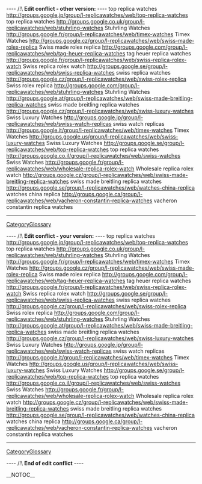 
---- /!\ <b>Edit conflict - other version:</b> ----
top replica watches http://groups.google.jp/group/l-replicawatches/web/top-replica-watches top replica watches
http://groups.google.co.uk/group/l-replicawatches/web/stuhrling-watches Stuhrling Watches
http://groups.google.fr/group/l-replicawatches/web/timex-watches Timex Watches
http://groups.google.cz/group/l-replicawatches/web/swiss-made-rolex-replica Swiss made rolex replica
http://groups.google.com/group/l-replicawatches/web/tag-heuer-replica-watches tag heuer replica watches
http://groups.google.fr/group/l-replicawatches/web/swiss-replica-rolex-watch Swiss replica rolex watch
http://groups.google.se/group/l-replicawatches/web/swiss-replica-watches swiss replica watches
http://groups.google.cz/group/l-replicawatches/web/swiss-rolex-replica Swiss rolex replica
http://groups.google.com/group/l-replicawatches/web/stuhrling-watches Stuhrling Watches
http://groups.google.at/group/l-replicawatches/web/swiss-made-breitling-replica-watches swiss made breitling replica watches
http://groups.google.cz/group/l-replicawatches/web/swiss-luxury-watches Swiss Luxury Watches
http://groups.google.jp/group/l-replicawatches/web/swiss-watch-replicas swiss watch replicas
http://groups.google.it/group/l-replicawatches/web/timex-watches Timex Watches
http://groups.google.us/group/l-replicawatches/web/swiss-luxury-watches Swiss Luxury Watches
http://groups.google.se/group/l-replicawatches/web/top-replica-watches top replica watches
http://groups.google.co.il/group/l-replicawatches/web/swiss-watches Swiss Watches
http://groups.google.fr/group/l-replicawatches/web/wholesale-replica-rolex-watch Wholesale replica rolex watch
http://groups.google.cz/group/l-replicawatches/web/swiss-made-breitling-replica-watches swiss made breitling replica watches
http://groups.google.se/group/l-replicawatches/web/watches-china-replica watches china replica
http://groups.google.ca/group/l-replicawatches/web/vacheron-constantin-replica-watches vacheron constantin replica watches
----
[[CategoryGlossary]]

---- /!\ <b>Edit conflict - your version:</b> ----
top replica watches http://groups.google.jp/group/l-replicawatches/web/top-replica-watches top replica watches
http://groups.google.co.uk/group/l-replicawatches/web/stuhrling-watches Stuhrling Watches
http://groups.google.fr/group/l-replicawatches/web/timex-watches Timex Watches
http://groups.google.cz/group/l-replicawatches/web/swiss-made-rolex-replica Swiss made rolex replica
http://groups.google.com/group/l-replicawatches/web/tag-heuer-replica-watches tag heuer replica watches
http://groups.google.fr/group/l-replicawatches/web/swiss-replica-rolex-watch Swiss replica rolex watch
http://groups.google.se/group/l-replicawatches/web/swiss-replica-watches swiss replica watches
http://groups.google.cz/group/l-replicawatches/web/swiss-rolex-replica Swiss rolex replica
http://groups.google.com/group/l-replicawatches/web/stuhrling-watches Stuhrling Watches
http://groups.google.at/group/l-replicawatches/web/swiss-made-breitling-replica-watches swiss made breitling replica watches
http://groups.google.cz/group/l-replicawatches/web/swiss-luxury-watches Swiss Luxury Watches
http://groups.google.jp/group/l-replicawatches/web/swiss-watch-replicas swiss watch replicas
http://groups.google.it/group/l-replicawatches/web/timex-watches Timex Watches
http://groups.google.us/group/l-replicawatches/web/swiss-luxury-watches Swiss Luxury Watches
http://groups.google.se/group/l-replicawatches/web/top-replica-watches top replica watches
http://groups.google.co.il/group/l-replicawatches/web/swiss-watches Swiss Watches
http://groups.google.fr/group/l-replicawatches/web/wholesale-replica-rolex-watch Wholesale replica rolex watch
http://groups.google.cz/group/l-replicawatches/web/swiss-made-breitling-replica-watches swiss made breitling replica watches
http://groups.google.se/group/l-replicawatches/web/watches-china-replica watches china replica
http://groups.google.ca/group/l-replicawatches/web/vacheron-constantin-replica-watches vacheron constantin replica watches
----
[[CategoryGlossary]]

---- /!\ <b>End of edit conflict</b> ----

__NOTOC__